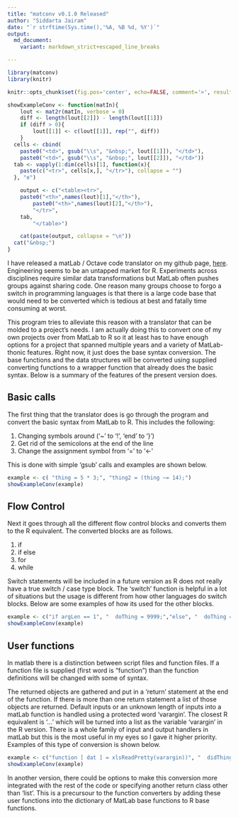 ```yaml
---
title: "matconv v0.1.0 Released"
author: "Siddarta Jairam"
date: "`r strftime(Sys.time(),'%A, %B %d, %Y')`"
output:
  md_document:
    variant: markdown_strict+escaped_line_breaks

---
```



```r
library(matconv)
library(knitr)

knitr::opts_chunk$set(fig.pos='center', echo=FALSE, comment='>', results='asis', strip.white = FALSE)

showExampleConv <- function(matIn){
	lout <- mat2r(matIn, verbose = 0)
	diff <- length(lout[[2]]) - length(lout[[1]])
	if (diff > 0){
		lout[[1]] <- c(lout[[1]], rep("", diff))
	}
  cells <- cbind(
    paste0("<td>", gsub("\\s", "&nbsp;", lout[[1]]), "</td>"),
    paste0("<td>", gsub("\\s", "&nbsp;", lout[[2]]), "</td>"))
  tab <- vapply(1:dim(cells)[1], function(x){
    paste(c("<tr>", cells[x,], "</tr>"), collapse = "")
  }, "e")

	output <- c("<table><tr>",
    paste0("<th>",names(lout)[1],"</th>"),
		paste0("<th>",names(lout)[2],"</th>"),
		"</tr>",
    tab,
		"</table>")

	cat(paste(output, collapse = "\n"))
  cat("&nbsp;")
}

```

I have released a matLab / Octave code translator on my github page, [here](https://github.com/sidjai/matconv). Engineering seems to be an untapped market for R. Experiments across disciplines require similar data transformations but MatLab often pushes groups against sharing code. One reason many groups choose to forgo a switch in programming languages is that there is a large code base that would need to be converted which is tedious at best and fatally time consuming at worst.

This program tries to alleviate this reason with a translator that can be molded to a project's needs. I am actually doing this to convert one of my own projects over from MatLab to R so it at least has to have enough options for a project that spanned multiple years and a variety of MatLab-thonic features. Right now, it just does the base syntax conversion. The base functions and the data structures will be converted using supplied converting functions to a wrapper function that already does the basic syntax. Below is a summary of the features of the present version does.

## Basic calls

The first thing that the translator does is go through the program and convert the basic syntax from MatLab to R. This includes the following:

1. Changing symbols around ('~' to '!', 'end' to '}')
2. Get rid of the semicolons at the end of the line
3. Change the assignment symbol from '=' to '<-'

This is done with simple 'gsub' calls and examples are shown below.

```r
example <- c( "thing = 5 * 3;", "thing2 = (thing ~= 14);")
showExampleConv(example)

```


## Flow Control

Next it goes through all the different flow control blocks and converts them to the R equivalent. The converted blocks are as follows.

1. if
2. if else
3. for
4. while

Switch statements will be included in a future version as R does not really have a true switch / case type block. The 'switch' function is helpful in a lot of situations but the usage is different from how other languages do switch blocks. Below are some examples of how its used for the other blocks.

```r
example <- c("if argLen == 1", "  doThing = 9999;","else", "  doThing = 1;","end")
showExampleConv(example)

```

## User functions

In matlab there is a distinction between script files and function files. If a function file is supplied (first word is "function") than the function definitions will be changed with some of syntax.

The returned objects are gathered and put in a 'return' statement at the end of the function. If there is more than one return statement a list of those objects are returned. Default inputs or an unknown length of inputs into a matLab function is handled using a protected word 'varargin'. The closest R equivalent is '...' which will be turned into a list as the variable 'varargin' in the R version. There is a whole family of input and output handlers in matLab but this is the most useful in my eyes so I gave it higher priority. Examples of this type of conversion is shown below.

```r
example <- c("function [ dat ] = xlsReadPretty(varargin))", "  didThing = 1*3;", "  dat = didThing / 3;", "end")
showExampleConv(example)

```

In another version, there could be options to make this conversion more integrated with the rest of the code or specifying another return class other than 'list'. This is a precursour to the function converters by adding these user functions into the dictionary of MatLab base functions to R base functions.
